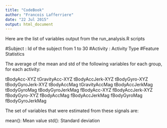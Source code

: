 ```yaml
---
title: "CodeBook"
author: "Francois Lafferriere"
date: "22 Jul 2015"
output: html_document
---
```


Here are the list of variables output from the run_analysis.R scripts

#Subject :  Id of the subject from 1 to 30
#Activity : Activity Type
#Feature Statistics 

The average of the mean and std of the following variables for each group, for each activity:

tBodyAcc-XYZ
tGravityAcc-XYZ
tBodyAccJerk-XYZ
tBodyGyro-XYZ
tBodyGyroJerk-XYZ
tBodyAccMag
tGravityAccMag
tBodyAccJerkMag
tBodyGyroMag
tBodyGyroJerkMag
fBodyAcc-XYZ
fBodyAccJerk-XYZ
fBodyGyro-XYZ
fBodyAccMag
fBodyAccJerkMag
fBodyGyroMag
fBodyGyroJerkMag

The set of variables that were estimated from these signals are: 

mean(): Mean value
std(): Standard deviation
